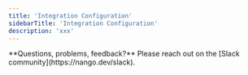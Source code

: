```yaml
---
title: 'Integration Configuration'
sidebarTitle: 'Integration Configuration'
description: 'xxx'
---
```


<Info>
**Questions, problems, feedback?** Please reach out on the [Slack community](https://nango.dev/slack).
</Info>
